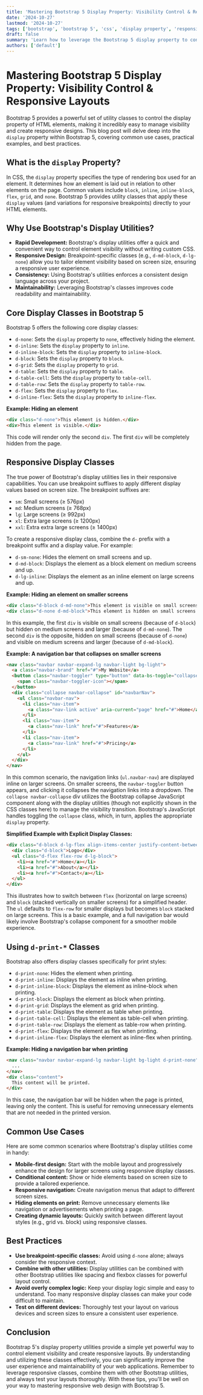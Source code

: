 ```yaml
---
title: 'Mastering Bootstrap 5 Display Property: Visibility Control & Responsive Layouts'
date: '2024-10-27'
lastmod: '2024-10-27'
tags: ['bootstrap', 'bootstrap 5', 'css', 'display property', 'responsive design', 'visibility', 'web development', 'frontend']
draft: false
summary: 'Learn how to leverage the Bootstrap 5 display property to control the visibility of elements and create responsive layouts. This comprehensive guide includes practical examples and explains the various display values offered by Bootstrap.'
authors: ['default']
---
```


# Mastering Bootstrap 5 Display Property: Visibility Control & Responsive Layouts

Bootstrap 5 provides a powerful set of utility classes to control the display property of HTML elements, making it incredibly easy to manage visibility and create responsive designs. This blog post will delve deep into the `display` property within Bootstrap 5, covering common use cases, practical examples, and best practices.

## What is the `display` Property?

In CSS, the `display` property specifies the type of rendering box used for an element.  It determines how an element is laid out in relation to other elements on the page.  Common values include `block`, `inline`, `inline-block`, `flex`, `grid`, and `none`. Bootstrap 5 provides utility classes that apply these `display` values (and variations for responsive breakpoints) directly to your HTML elements.

## Why Use Bootstrap's Display Utilities?

*   **Rapid Development:**  Bootstrap's display utilities offer a quick and convenient way to control element visibility without writing custom CSS.
*   **Responsive Design:**  Breakpoint-specific classes (e.g., `d-md-block`, `d-lg-none`) allow you to tailor element visibility based on screen size, ensuring a responsive user experience.
*   **Consistency:**  Using Bootstrap's utilities enforces a consistent design language across your project.
*   **Maintainability:**  Leveraging Bootstrap's classes improves code readability and maintainability.

## Core Display Classes in Bootstrap 5

Bootstrap 5 offers the following core display classes:

*   `d-none`: Sets the `display` property to `none`, effectively hiding the element.
*   `d-inline`: Sets the `display` property to `inline`.
*   `d-inline-block`: Sets the `display` property to `inline-block`.
*   `d-block`: Sets the `display` property to `block`.
*   `d-grid`: Sets the `display` property to `grid`.
*   `d-table`: Sets the `display` property to `table`.
*   `d-table-cell`: Sets the `display` property to `table-cell`.
*   `d-table-row`: Sets the `display` property to `table-row`.
*   `d-flex`: Sets the `display` property to `flex`.
*   `d-inline-flex`: Sets the `display` property to `inline-flex`.

**Example: Hiding an element**

```html
<div class="d-none">This element is hidden.</div>
<div>This element is visible.</div>
```

This code will render only the second `div`. The first `div` will be completely hidden from the page.

## Responsive Display Classes

The true power of Bootstrap's display utilities lies in their responsive capabilities.  You can use breakpoint suffixes to apply different display values based on screen size. The breakpoint suffixes are:

*   `sm`: Small screens (≥ 576px)
*   `md`: Medium screens (≥ 768px)
*   `lg`: Large screens (≥ 992px)
*   `xl`: Extra large screens (≥ 1200px)
*   `xxl`: Extra extra large screens (≥ 1400px)

To create a responsive display class, combine the `d-` prefix with a breakpoint suffix and a display value.  For example:

*   `d-sm-none`: Hides the element on small screens and up.
*   `d-md-block`: Displays the element as a block element on medium screens and up.
*   `d-lg-inline`: Displays the element as an inline element on large screens and up.

**Example: Hiding an element on smaller screens**

```html
<div class="d-block d-md-none">This element is visible on small screens but hidden on medium screens and up.</div>
<div class="d-none d-md-block">This element is hidden on small screens but visible on medium screens and up.</div>
```

In this example, the first `div` is visible on small screens (because of `d-block`) but hidden on medium screens and larger (because of `d-md-none`). The second `div` is the opposite, hidden on small screens (because of `d-none`) and visible on medium screens and larger (because of `d-md-block`).

**Example:  A navigation bar that collapses on smaller screens**

```html
<nav class="navbar navbar-expand-lg navbar-light bg-light">
  <a class="navbar-brand" href="#">My Website</a>
  <button class="navbar-toggler" type="button" data-bs-toggle="collapse" data-bs-target="#navbarNav" aria-controls="navbarNav" aria-expanded="false" aria-label="Toggle navigation">
    <span class="navbar-toggler-icon"></span>
  </button>
  <div class="collapse navbar-collapse" id="navbarNav">
    <ul class="navbar-nav">
      <li class="nav-item">
        <a class="nav-link active" aria-current="page" href="#">Home</a>
      </li>
      <li class="nav-item">
        <a class="nav-link" href="#">Features</a>
      </li>
      <li class="nav-item">
        <a class="nav-link" href="#">Pricing</a>
      </li>
    </ul>
  </div>
</nav>
```

In this common scenario, the navigation links (`ul.navbar-nav`) are displayed inline on larger screens. On smaller screens, the `navbar-toggler` button appears, and clicking it collapses the navigation links into a dropdown.  The `collapse navbar-collapse` div utilizes the Bootstrap collapse JavaScript component along with the display utilities (though not explicitly shown in the CSS classes here) to manage the visibility transition.  Bootstrap's JavaScript handles toggling the `collapse` class, which, in turn, applies the appropriate `display` property.

**Simplified Example with Explicit Display Classes:**

```html
<div class="d-block d-lg-flex align-items-center justify-content-between">
  <div class="d-block">Logo</div>
  <ul class="d-flex flex-row d-lg-block">
    <li><a href="#">Home</a></li>
    <li><a href="#">About</a></li>
    <li><a href="#">Contact</a></li>
  </ul>
</div>
```

This illustrates how to switch between `flex` (horizontal on large screens) and `block` (stacked vertically on smaller screens) for a simplified header. The `ul` defaults to `flex-row` for smaller displays but becomes `block` stacked on large screens.  This is a basic example, and a full navigation bar would likely involve Bootstrap's collapse component for a smoother mobile experience.

## Using `d-print-*` Classes

Bootstrap also offers display classes specifically for print styles:

*   `d-print-none`:  Hides the element when printing.
*   `d-print-inline`:  Displays the element as inline when printing.
*   `d-print-inline-block`:  Displays the element as inline-block when printing.
*   `d-print-block`:  Displays the element as block when printing.
*   `d-print-grid`:  Displays the element as grid when printing.
*   `d-print-table`:  Displays the element as table when printing.
*   `d-print-table-cell`:  Displays the element as table-cell when printing.
*   `d-print-table-row`:  Displays the element as table-row when printing.
*   `d-print-flex`:  Displays the element as flex when printing.
*   `d-print-inline-flex`:  Displays the element as inline-flex when printing.

**Example: Hiding a navigation bar when printing**

```html
<nav class="navbar navbar-expand-lg navbar-light bg-light d-print-none">
  ...
</nav>
<div class="content">
  This content will be printed.
</div>
```

In this case, the navigation bar will be hidden when the page is printed, leaving only the content. This is useful for removing unnecessary elements that are not needed in the printed version.

## Common Use Cases

Here are some common scenarios where Bootstrap's display utilities come in handy:

*   **Mobile-first design:** Start with the mobile layout and progressively enhance the design for larger screens using responsive display classes.
*   **Conditional content:** Show or hide elements based on screen size to provide a tailored experience.
*   **Responsive navigation:** Create navigation menus that adapt to different screen sizes.
*   **Hiding elements on print:**  Remove unnecessary elements like navigation or advertisements when printing a page.
*   **Creating dynamic layouts:** Quickly switch between different layout styles (e.g., grid vs. block) using responsive classes.

## Best Practices

*   **Use breakpoint-specific classes:** Avoid using `d-none` alone; always consider the responsive context.
*   **Combine with other utilities:** Display utilities can be combined with other Bootstrap utilities like spacing and flexbox classes for powerful layout control.
*   **Avoid overly complex logic:**  Keep your display logic simple and easy to understand. Too many responsive display classes can make your code difficult to maintain.
*   **Test on different devices:**  Thoroughly test your layout on various devices and screen sizes to ensure a consistent user experience.

## Conclusion

Bootstrap 5's display property utilities provide a simple yet powerful way to control element visibility and create responsive layouts. By understanding and utilizing these classes effectively, you can significantly improve the user experience and maintainability of your web applications. Remember to leverage responsive classes, combine them with other Bootstrap utilities, and always test your layouts thoroughly. With these tips, you'll be well on your way to mastering responsive web design with Bootstrap 5.